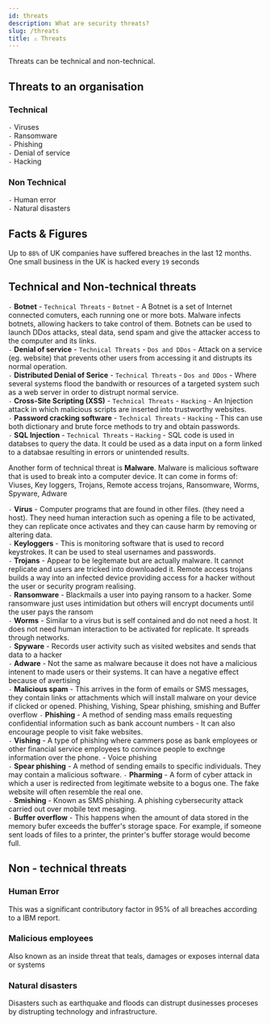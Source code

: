 ```yaml
---
id: threats
description: What are security threats?
slug: /threats
title: ⚠️ Threats
---
```


<p className="grey"> Threats can be technical and non-technical.</p>

## Threats to an organisation

### Technical
` - ` Viruses <br />
` - ` Ransomware <br />
` - ` Phishing <br />
` - ` Denial of service <br />
` - ` Hacking 

### Non Technical
` - ` Human error <br />
` - ` Natural disasters <br />

## Facts & Figures
Up to `88%` of UK companies have suffered breaches in the last 12 months.  <br />
One small business in the UK is hacked every `19` seconds

## Technical and Non-technical threats
` - ` **Botnet** - <code className="greennumbercode">Technical Threats</code> - <code className="pinknumbercode">Botnet</code> - A Botnet is a set of Internet connected comuters, each running one or more bots. Malware infects botnets, allowing hackers to take control of them. Botnets can be used to launch DDos attacks, steal data, send spam and give the attacker access to the computer and its links. <br />
` - ` **Denial of service** - <code className="greennumbercode">Technical Threats</code> - <code className="pinknumbercode">Dos and DDos</code> -  Attack on a service (eg. website) that prevents other users from accessing it and distrupts its normal operation. <br />
` - ` **Distributed Denial of Serice** - <code className="greennumbercode">Technical Threats</code> - <code className="pinknumbercode">Dos and DDos</code> -  Where several systems flood the bandwith or resources of a targeted system such as a web server in order to distrupt normal service. <br />
` - ` **Cross-Site Scripting (XSS)** - <code className="greennumbercode">Technical Threats</code> - <code className="pinknumbercode">Hacking</code> - An Injection attack in which malicious scripts are inserted into trustworthy websites. <br />
` - ` **Password cracking software** - <code className="greennumbercode">Technical Threats</code> - <code className="pinknumbercode">Hacking</code> - This can use both dictionary and brute force methods to try and obtain passwords. <br />
` - ` **SQL Injection** - <code className="greennumbercode">Technical Threats</code> - <code className="pinknumbercode">Hacking</code> - SQL code is used in databses to query the data. It could be used as a data input on a form linked to a databsae resulting in errors or unintended results. <br />

Another form of technical threat is **Malware**. Malware is malicious software that is used to break into a computer device. It can come in forms of: Viuses, Key loggers, Trojans, Remote access trojans, Ransomware, Worms, Spyware, Adware <br />


` - ` **Virus** - Computer programs that are found in other files. (they need a host). They need human interaction such as opening a file to be activated, they can replicate once activates and they can cause harm by removing or altering data. <br />
` - ` **Keyloggers** - This is monitoring software that is used to record keystrokes. It can be used to steal usernames and passwords. <br />
` - ` **Trojans** - Appear to be legitemate but are actually malware. It cannot replicate and users are tricked into downloaded it. Remote access trojans builds a way into an infected device providing access for a hacker without the user or security program realising. <br />
` - ` **Ransomware** - Blackmails a user into paying ransom to a hacker. Some ransomware just uses intimidation but others will encrypt documents until the user pays the ransom <br />
` - ` **Worms** - Similar to a virus but is self contained and do not need a host. It does not need human interaction to be activated for replicate. It spreads through networks. <br />
` - ` **Spyware** - Records user activity such as visited websites and sends that data to a hacker <br />
` - ` **Adware** - Not the same as malware because it does not have a malicious intenent to made users or their systems. It can have a negative effect because of avertising <br />
` - ` **Malicious spam** - This arrives in the form of emails or SMS messages, they contain links or attachments which will install malware on your device if clicked or opened. Phishing, Vishing, Spear phishing, smishing and Buffer overflow
` - ` **Phishing** - A method of sending mass emails requesting confidential information such as bank account numbers - It can also encourage people to visit fake websites. <br />
` - ` **Vishing** - A type of phishing where cammers pose as bank employees or other financial service employees to convince people to exchnge information over the phone. - Voice phishing <br />
` - ` **Spear phishing** - A method of sending emails to specific individuals. They may contain a malicious software. 
` - ` **Pharming** - A form of cyber attack in which a user is redirected from  legitimate website to a bogus one. The fake website will often resemble the real one. <br />
` - ` **Smishing** - Known as SMS phishing. A phishing cybersecurity attack carried out over mobile text mesaging. <br />
` - ` **Buffer overflow** - This happens when the amount of data stored in the memory bufer exceeds the buffer's storage space. For example, if someone sent loads of files to a printer, the printer's buffer storage would become full. 

## Non - technical threats

### Human Error
This was a significant contributory factor in 95% of all breaches according to a IBM report. 

### Malicious employees
Also known as an inside threat that teals, damages or exposes internal data or systems

### Natural disasters
Disasters such as earthquake and floods can distrupt dusinesses proceses by distrupting technology and infrastructure. 